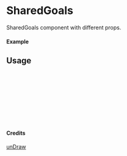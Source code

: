 
<Meta of={SharedGoals} title="unDraw/SharedGoals" />

# SharedGoals

SharedGoals component with different props.

#### Example

<Canvas of={SharedGoals.Primary} />

## Usage

```ts
import { SharedGoals } from "yadl-ui";

const Example = () => {
  return (
      <SharedGoals />
  );
};

export default Example;
```

#### Credits
[unDraw](https://undraw.co/illustrations)
